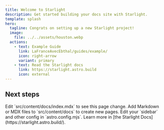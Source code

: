 ```yaml
---
title: Welcome to Starlight
description: Get started building your docs site with Starlight.
template: splash
hero:
  tagline: Congrats on setting up a new Starlight project!
  image:
    file: ../../assets/houston.webp
  actions:
    - text: Example Guide
      link: LaFranceAvecEbthal/guides/example/
      icon: right-arrow
      variant: primary
    - text: Read the Starlight docs
      link: https://starlight.astro.build
      icon: external
---
```



## Next steps

<CardGrid stagger>
  <Card title="Update content" icon="pencil">
    Edit `src/content/docs/index.mdx` to see this page change.
  </Card>
  <Card title="Add new content" icon="add-document">
    Add Markdown or MDX files to `src/content/docs` to create new pages.
  </Card>
  <Card title="Configure your site" icon="setting">
    Edit your `sidebar` and other config in `astro.config.mjs`.
  </Card>
  <Card title="Read the docs" icon="open-book">
    Learn more in [the Starlight Docs](https://starlight.astro.build/).
  </Card>
</CardGrid>
